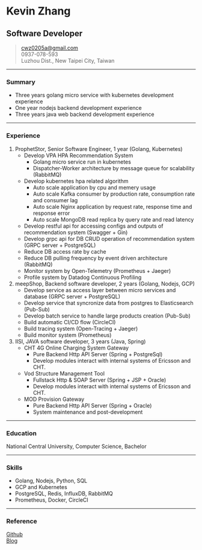 # Kevin Zhang
## Software Developer
> [cwz0205a@gmail.com](mailto:cwz0205a@gmail.com)  
> 0937-078-593  
> Luzhou Dist., New Taipei City, Taiwan 

------

### Summary
* Three years golang micro service with kubernetes development experience
* One year nodejs backend development experience
* Three years java web backend development experience

------

### Experience
1. ProphetStor, Senior Software Engineer, 1 year (Golang, Kubernetes)
	* Develop VPA HPA Recommendation System
		+ Golang micro service run in kubernetes
		+ Dispatcher-Worker architecture by message queue for scalability (RabbitMQ)
	* Develop kubernetes hpa related algorithm
		+ Auto scale application by cpu and memery usage
		+ Auto scale Kafka consumer by production rate, consumption rate and consumer lag
		+ Auto scale Nginx application by request rate, response time and response error
		+ Auto scale MongoDB read replica by query rate and read latency
	* Develop restful api for accessing configs and outputs of recommendation system (Swagger + Gin)
    * Develop grpc api for DB CRUD operation of recommendation system (GRPC server + PostgreSQL)
	* Reduce DB access rate by cache
	* Reduce DB pulling frequency by event driven architecture (RabbitMQ)
	* Monitor system by Open-Telemetry (Prometheus + Jaeger)
	* Profile system by Datadog Continuous Profiling
2. meepShop, Backend software developer, 2 years (Golang, Nodejs, GCP)
    * Develop service as access layer between micro services and database (GRPC server + PostgreSQL)
    * Develop service that syncronize data from postgres to Elasticsearch (Pub-Sub)
    * Develop batch service to handle large products creation (Pub-Sub)
    * Build automatic CI/CD flow (CircleCI)
    * Build tracing system (Open-Tracing + Jaeger)
    * Build monitor system (Prometheus)
3. IISI, JAVA software developer, 3 years (Java, Spring)
    * CHT 4G Online Charging System Gateway
        + Pure Backend Http API Server (Spring + PostgreSql)
        + Develop modules interact with internal systems of Ericsson and CHT.
    * Vod Structure Management Tool
        + Fullstack Http & SOAP Server (Spring + JSP + Oracle)
        + Develop modules interact with internal systems of Ericsson and CHT.
    * MOD Provision Gateway
        + Pure Backend Http API Server (Spring + Oracle)
        + System maintenance and post-development

-----

### Education
National Central University, Computer Science, Bachelor

-----

### Skills
* Golang, Nodejs, Python, SQL
* GCP and Kubernetes
* PostgreSQL, Redis, InfluxDB, RabbitMQ
* Prometheus, Docker, CircleCI

-----

### Reference
[Github](https://github.com/cwza)  
[Blog](https://gatsby-blog.cwza.vercel.app)  